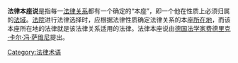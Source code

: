 {{Unreferenced|time=2019-04-10T10:15:02+00:00}}
'''法律本座说'''是指每一[[法律关系|法律关系]]都有一个确定的“本座”，即一个他在性质上必须归属的[[法域|法域]]。[[法院|法院]]进行法律选择时，应根据法律性质确定法律关系的本座[[所在地|所在地]]，而该本座所在地的法律就是该法律关系适用的法律。法律本座说由[[德国|德国]][[法学家|法学家]][[费德里克·卡尔·冯·萨维尼|费德里克·卡尔·冯·萨维尼]]提出。

[[Category:法律术语|Category:法律术语]]
{{法律小作品}}